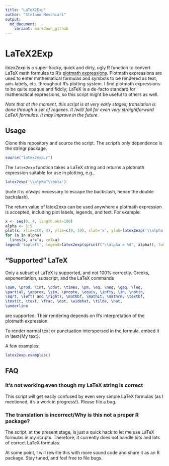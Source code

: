 ```yaml
---
title: "LaTeX2Exp"
author: "Stefano Meschiari"
output: 
  md_document:
    variant: markdown_github
---
```

# LaTeX2Exp
*latex2exp* is a super-hacky, quick and dirty, ugly R function to convert LaTeX math formulas to R's [plotmath expressions](http://stat.ethz.ch/R-manual/R-patched/library/grDevices/html/plotmath.html). Plotmath expressions are used to enter mathematical formulas and symbols to be rendered as text, axis labels, etc. throughout R's plotting system. I find plotmath expressions to be quite opaque and fiddly; LaTeX is a de-facto standard for mathematical expressions, so this script might be useful to others as well.

*Note that at the moment, this script is at very early stages; translation is done through a set of regexes. It /will/ fail for even very straightforward LaTeX formulas. It may improve in the future.*

## Usage
Clone this repository and source the script. The script's only dependence is  the stringr package.
```r
source("latex2exp.r")
```

The `latex2exp` function takes a LaTeX string and returns a plotmath expression suitable for use in plotting, e.g.,

```r
latex2exp('\\alpha^\\beta')
```
(note it is *always* necessary to escape the backslash, hence the double backslash).

The return value of latex2exp can be used anywhere a plotmath expression is accepted, including plot labels, legends, and text. For example:
```r
x <- seq(0, 4, length.out=100)
alpha <- 1:5
plot(x, xlim=c(0, 4), ylim=c(0, 10), xlab='x', ylab=latex2exp('\\alpha x^\\alpha\\text{, where }\\alpha \\in \\text{1:5}'), type='n')
for (a in alpha)
  lines(x, a*x^a, col=a)
legend('topleft', legend=latex2exp(sprintf("\\alpha = %d", alpha)), lwd=1, col=alpha)
```

## "Supported" LaTeX
Only a subset of LaTeX is supported, and not 100% correctly. Greeks, exponentiation, subscript, and the LaTeX commands
```latex
\sum, \prod, \int, \cdot, \times, \pm, \eq, \neq, \geq, \leq, 
\partial, \approx, \sim, \propto, \equiv, \infty, \in, \notin, 
\sqrt, \left( and \right), \mathbf, \mathit, \mathrm, \textbf, 
\textit, \text, \frac, \dot, \widehat, \tilde, \hat, 
\underline
``` 
are supported. Their rendering depends on R's interpretation of the plotmath expression.

To render normal text or punctuation interspersed in the formula, embed it in \\text{My text}. 

A few examples:

```r
latex2exp.examples()
```

## FAQ
### It's not working even though my LaTeX string is correct
This script will get easily confused by even very simple LaTeX formulas (as I mentioned, it's a work in progress!). Please file a bug. 

### The translation is incorrect/Why is this not a proper R package?
The script, at the present stage, is just a quick hack to let me use LaTeX formulas in my scripts. Therefore, it currently does not handle lots and lots of correct LaTeX formulas. 

At some point, I will rewrite this with more sound code and share it as an R package. Stay tuned, and feel free to file bugs.